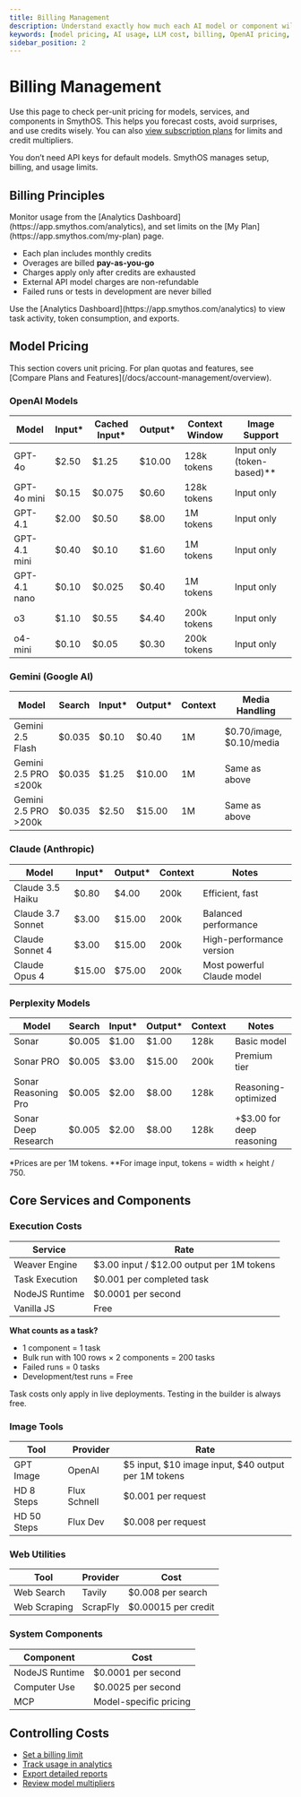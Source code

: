 ```yaml
---
title: Billing Management
description: Understand exactly how much each AI model or component will cost you in SmythOS, so you can plan and budget with clarity.
keywords: [model pricing, AI usage, LLM cost, billing, OpenAI pricing, Gemini pricing, agent cost]
sidebar_position: 2
---
```


# Billing Management

Use this page to check per-unit pricing for models, services, and components in SmythOS. This helps you forecast costs, avoid surprises, and use credits wisely. You can also [view subscription plans](/docs/account-management/overview) for limits and credit multipliers.

<InfoCallout title="Using SmythOS-managed models">
You don’t need API keys for default models. SmythOS manages setup, billing, and usage limits.
</InfoCallout>

<Spacer size="md" />

## Billing Principles

<TipCallout title="Avoid surprise charges">
Monitor usage from the [Analytics Dashboard](https://app.smythos.com/analytics), and set limits on the [My Plan](https://app.smythos.com/my-plan) page.
</TipCallout>

- Each plan includes monthly credits
- Overages are billed **pay-as-you-go**
- Charges apply only after credits are exhausted
- External API model charges are non-refundable
- Failed runs or tests in development are never billed

<SuccessCallout title="Real-time usage insights">
Use the [Analytics Dashboard](https://app.smythos.com/analytics) to view task activity, token consumption, and exports.
</SuccessCallout>

<Spacer size="md" />

## Model Pricing

<InfoCallout title="Need plan-level limits?">
This section covers unit pricing. For plan quotas and features, see [Compare Plans and Features](/docs/account-management/overview).
</InfoCallout>

### OpenAI Models

| Model         | Input* | Cached Input* | Output* | Context Window | Image Support         |
|---------------|--------|----------------|---------|----------------|------------------------|
| GPT-4o        | $2.50  | $1.25           | $10.00  | 128k tokens     | Input only (token-based)** |
| GPT-4o mini   | $0.15  | $0.075          | $0.60   | 128k tokens     | Input only             |
| GPT-4.1       | $2.00  | $0.50           | $8.00   | 1M tokens       | Input only             |
| GPT-4.1 mini  | $0.40  | $0.10           | $1.60   | 1M tokens       | Input only             |
| GPT-4.1 nano  | $0.10  | $0.025          | $0.40   | 1M tokens       | Input only             |
| o3            | $1.10  | $0.55           | $4.40   | 200k tokens     | Input only             |
| o4-mini       | $0.10  | $0.05           | $0.30   | 200k tokens     | Input only             |

### Gemini (Google AI)

| Model               | Search | Input* | Output* | Context | Media Handling         |
|---------------------|--------|--------|---------|---------|-------------------------|
| Gemini 2.5 Flash    | $0.035 | $0.10  | $0.40   | 1M      | $0.70/image, $0.10/media |
| Gemini 2.5 PRO ≤200k| $0.035 | $1.25  | $10.00  | 1M      | Same as above           |
| Gemini 2.5 PRO >200k| $0.035 | $2.50  | $15.00  | 1M      | Same as above           |

### Claude (Anthropic)

| Model             | Input* | Output* | Context | Notes                            |
|-------------------|--------|---------|---------|----------------------------------|
| Claude 3.5 Haiku  | $0.80  | $4.00   | 200k    | Efficient, fast                  |
| Claude 3.7 Sonnet | $3.00  | $15.00  | 200k    | Balanced performance             |
| Claude Sonnet 4   | $3.00  | $15.00  | 200k    | High-performance version         |
| Claude Opus 4     | $15.00 | $75.00  | 200k    | Most powerful Claude model       |

### Perplexity Models

| Model                | Search | Input* | Output* | Context | Notes                  |
|----------------------|--------|--------|---------|---------|-------------------------|
| Sonar                | $0.005 | $1.00  | $1.00   | 128k    | Basic model            |
| Sonar PRO            | $0.005 | $3.00  | $15.00  | 200k    | Premium tier           |
| Sonar Reasoning Pro  | $0.005 | $2.00  | $8.00   | 128k    | Reasoning-optimized    |
| Sonar Deep Research  | $0.005 | $2.00  | $8.00   | 128k    | +$3.00 for deep reasoning |

<InfoCallout title="Token-based billing">
*Prices are per 1M tokens.  
**For image input, tokens = width × height / 750.
</InfoCallout>

<Spacer size="md" />

## Core Services and Components

### Execution Costs

| Service        | Rate                                 |
|----------------|---------------------------------------|
| Weaver Engine  | $3.00 input / $12.00 output per 1M tokens |
| Task Execution | $0.001 per completed task             |
| NodeJS Runtime | $0.0001 per second                    |
| Vanilla JS     | Free                                  |

**What counts as a task?**
- 1 component = 1 task
- Bulk run with 100 rows × 2 components = 200 tasks
- Failed runs = 0 tasks
- Development/test runs = Free

<WarningCallout title="Production-only pricing">
Task costs only apply in live deployments. Testing in the builder is always free.
</WarningCallout>

<Spacer size="md" />

### Image Tools

| Tool         | Provider     | Rate                          |
|--------------|--------------|-------------------------------|
| GPT Image    | OpenAI       | $5 input, $10 image input, $40 output per 1M tokens |
| HD 8 Steps   | Flux Schnell | $0.001 per request            |
| HD 50 Steps  | Flux Dev     | $0.008 per request            |

### Web Utilities

| Tool         | Provider   | Cost               |
|--------------|------------|--------------------|
| Web Search   | Tavily     | $0.008 per search  |
| Web Scraping | ScrapFly   | $0.00015 per credit|

### System Components

| Component           | Cost                  |
|---------------------|-----------------------|
| NodeJS Runtime      | $0.0001 per second    |
| Computer Use        | $0.0025 per second    |
| MCP                 | Model-specific pricing|

<Spacer size="md" />

## Controlling Costs

- [Set a billing limit](/docs/account-management/subscription-management#set-a-billing-limit)
- [Track usage in analytics](/docs/account-management/user-management)
- [Export detailed reports](https://app.smythos.com/analytics)
- [Review model multipliers](/docs/account-management/overview)